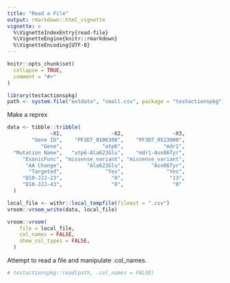 ```yaml
---
title: "Read a File"
output: rmarkdown::html_vignette
vignette: >
  %\VignetteIndexEntry{read-file}
  %\VignetteEngine{knitr::rmarkdown}
  %\VignetteEncoding{UTF-8}
---
```


```r
knitr::opts_chunk$set(
  collapse = TRUE,
  comment = "#>"
)
```

```r
library(testactionspkg)
path <- system.file("extdata", "small.csv", package = "testactionspkg")
```

Make a reprex
```r
data <- tibble::tribble(
              ~X1,                ~X2,                ~X3,
        "Gene ID",    "PF3D7_0106300",    "PF3D7_0523000",
           "Gene",             "atp6",             "mdr1",
  "Mutation Name",   "atp6-Ala623Glu",    "mdr1-Asn86Tyr",
     "ExonicFunc", "missense_variant", "missense_variant",
      "AA Change",        "Ala623Glu",         "Asn86Tyr",
       "Targeted",              "Yes",              "Yes",
     "D10-JJJ-23",                "0",               "13",
     "D10-JJJ-43",                "0",                "0"
  )

local_file <- withr::local_tempfile(fileext = ".csv")
vroom::vroom_write(data, local_file)

vroom::vroom(
    file = local_file,
    col_names = FALSE,
    show_col_types = FALSE,
  )
```


Attempt to read a file and manipulate .col_names.
```r
# testactionspkg::read(path, .col_names = FALSE)
```

